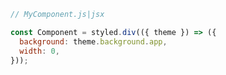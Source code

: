 ```js
// MyComponent.js|jsx

const Component = styled.div(({ theme }) => ({
  background: theme.background.app,
  width: 0,
}));
```
